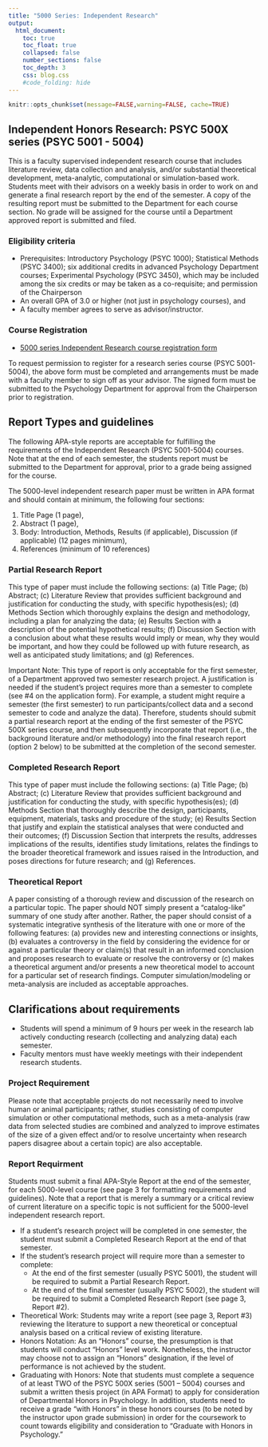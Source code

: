 ```yaml
---
title: "5000 Series: Independent Research"
output:
  html_document:
    toc: true
    toc_float: true
    collapsed: false
    number_sections: false
    toc_depth: 3
    css: blog.css
    #code_folding: hide
---
```


```r
knitr::opts_chunk$set(message=FALSE,warning=FALSE, cache=TRUE)
```

## Independent Honors Research: PSYC 500X series (PSYC 5001 - 5004)

This is a faculty supervised independent research course that includes literature review, data collection and analysis, and/or substantial theoretical development, meta-analytic, computational or simulation-based work. Students meet with their advisors on a weekly basis in order to work on and generate a final research report by the end of the semester. A copy of the resulting report must be submitted to the Department for each course section. No grade will be assigned for the course until a Department approved report is submitted and filed. 

### Eligibility criteria

  - Prerequisites: Introductory Psychology (PSYC 1000); Statistical Methods (PSYC 3400); six additional credits in advanced Psychology Department courses; Experimental Psychology (PSYC 3450), which may be included among the six credits or may be taken as a co-requisite; and permission of the Chairperson
  - An overall GPA of 3.0 or higher (not just in psychology courses),  and
  - A faculty member agrees to serve as advisor/instructor.

### Course Registration

- [5000 series Independent Research course registration form]()

To request permission to register for a research series course (PSYC 5001-5004), the above form must be completed and arrangements must be made with a faculty member to sign off as your advisor. The signed form must be submitted to the Psychology Department for approval from the Chairperson prior to registration. 

## Report Types and guidelines


The following APA-style reports are acceptable for fulfilling the requirements of the Independent Research (PSYC 5001-5004) courses. Note that at the end of each semester, the students report must be submitted to the Department for approval, prior to a grade being assigned for the course.   

The 5000-level independent research paper must be written in APA format and should contain at minimum, the following four sections: 

1.	Title Page (1 page), 
2.	Abstract (1 page), 
3.	Body: Introduction, Methods, Results (if applicable), Discussion (if applicable) (12 pages minimum), 
4.	References (minimum of 10 references)

### Partial Research Report 

This type of paper must include the following sections: (a) Title Page; (b) Abstract; (c) Literature Review that provides sufficient background and justification for conducting the study, with specific hypothesis(es); (d) Methods Section which thoroughly explains the design and methodology, including a plan for analyzing the data; (e) Results Section with a description of the potential hypothetical results; (f) Discussion Section with a conclusion about what these results would imply or mean, why they would be important, and how they could be followed up with future research, as well as anticipated study limitations; and (g) References.

Important Note: This type of report is only acceptable for the first semester, of a Department approved two semester research project. A justification is needed if the student’s project requires more than a semester to complete (see #4 on the application form). For example, a student might require a semester (the first semester) to run participants/collect data and a second semester to code and analyze the data). Therefore, students should submit a partial research report at the ending of the first semester of the PSYC 500X series course, and then subsequently incorporate that report (i.e., the background literature and/or methodology) into the final research report (option 2 below) to be submitted at the completion of the second semester.

### Completed Research Report

This type of paper must include the following sections: (a) Title Page; (b) Abstract; (c) Literature Review that provides sufficient background and justification for conducting the study, with specific hypothesis(es); (d) Methods Section that thoroughly describe the design, participants, equipment, materials, tasks and procedure of the study; (e) Results Section that justify and explain the statistical analyses that were conducted and their outcomes; (f) Discussion Section that interprets the results, addresses implications of the results, identifies study limitations, relates the findings to the broader theoretical framework and issues raised in the Introduction, and poses directions for future research; and (g) References.

###	Theoretical Report

A paper consisting of a thorough review and discussion of the research on a particular topic. The paper should NOT simply present a “catalog-like” summary of one study after another. Rather, the paper should consist of a systematic integrative synthesis of the literature with one or more of the following features: (a) provides new and interesting connections or insights, (b) evaluates a controversy in the field by considering the evidence for or against a particular theory or claim(s) that result in an informed conclusion and proposes research to evaluate or resolve the controversy or (c) makes a theoretical argument and/or presents a new theoretical model to account for a particular set of research findings. Computer simulation/modeling or meta-analysis are included as acceptable approaches. 

## Clarifications about requirements

- Students will spend a minimum of 9 hours per week in the research lab actively conducting research (collecting and analyzing data) each semester.
- Faculty mentors must have weekly meetings with their independent research students.

### Project Requirement 

Please note that acceptable projects do not necessarily need to involve human or animal participants; rather, studies consisting of computer simulation or other computational methods, such as a meta-analysis (raw data from selected studies are combined and analyzed to improve estimates of the size of a given effect and/or to resolve uncertainty when research papers disagree about a certain topic) are also acceptable.

### Report Requirment

Students must submit a final APA-Style Report at the end of the semester, for each 5000-level course (see page 3 for formatting requirements and guidelines).  Note that a report that is merely a summary or a critical review of current literature on a specific topic is not sufficient for the 5000-level independent research report.

- If a student’s research project will be completed in one semester, the student must submit a Completed Research Report at the end of that semester. 
- If the student’s research project will require more than a semester to complete: 
    -	At the end of the first semester (usually PSYC 5001), the student will be required to submit a Partial Research Report.
    -	At the end of the final semester (usually PSYC 5002), the student will be required to submit a Completed Research Report (see page 3, Report #2).

-	Theoretical Work: Students may write a report (see page 3, Report #3) reviewing the literature to support a new theoretical or conceptual analysis based on a critical review of existing literature. 
-	Honors Notation: As an “Honors” course, the presumption is that students will conduct “Honors” level work. Nonetheless, the instructor may choose not to assign an “Honors” designation, if the level of performance is not achieved by the student.
-	Graduating with Honors: Note that students must complete a sequence of at least TWO of the PSYC 500X series (5001 – 5004) courses and submit a written thesis project (in APA Format) to apply for consideration of Departmental Honors in Psychology. In addition, students need to receive a grade “with Honors” in these honors courses (to be noted by the instructor upon grade submission) in order for the coursework to count towards eligibility and consideration to “Graduate with Honors in Psychology.”	



